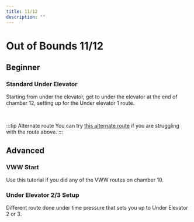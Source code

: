 ---
title: 11/12
description: ""
---

# Out of Bounds 11/12

## Beginner

### Standard Under Elevator
Starting from under the elevator, get to under the elevator at the end of chamber 12, setting up for the Under elevator 1 route.

<YouTube url="https://youtu.be/-jWKzmtIie0" />
<br/>

:::tip Alternate route
You can try [this alternate route](https://youtu.be/HZ0WtSrE-qs) if you are struggling with the route above.
:::

## Advanced

### VWW Start
Use this tutorial if you did any of the VWW routes on chamber 10.

<YouTube url="https://youtu.be/E9LFKm_OJJ4" timestamp="306"/>

### Under Elevator 2/3 Setup
Different route done under time pressure that sets you up to Under Elevator 2 or 3.

<YouTube url="https://youtu.be/Y4FEH99jnpA"/>